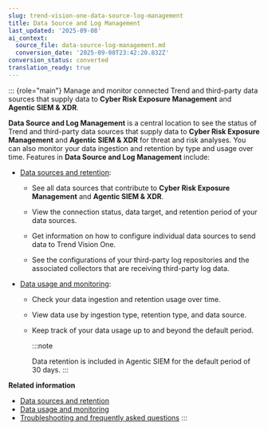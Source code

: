```yaml
---
slug: trend-vision-one-data-source-log-management
title: Data Source and Log Management
last_updated: '2025-09-08'
ai_context:
  source_file: data-source-log-management.md
  conversion_date: '2025-09-08T23:42:20.832Z'
conversion_status: converted
translation_ready: true
---
```


::: {role="main"}
Manage and monitor connected Trend and third-party data sources that supply data to **Cyber Risk Exposure Management** and **Agentic SIEM & XDR**.

**Data Source and Log Management** is a central location to see the status of Trend and third-party data sources that supply data to **Cyber Risk Exposure Management** and **Agentic SIEM & XDR** for threat and risk analyses. You can also monitor your data ingestion and retention by type and usage over time. Features in **Data Source and Log Management** include:

- [Data sources and retention](data-sources-retention.mdx):

  - See all data sources that contribute to **Cyber Risk Exposure Management** and **Agentic SIEM & XDR**.

  - View the connection status, data target, and retention period of your data sources.

  - Get information on how to configure individual data sources to send data to Trend Vision One.

  - See the configurations of your third-party log repositories and the associated collectors that are receiving third-party log data.

- [Data usage and monitoring](data-usage-monitoring.mdx):

  - Check your data ingestion and retention usage over time.

  - View data use by ingestion type, retention type, and data source.

  - Keep track of your data usage up to and beyond the default period.

    :::note

    Data retention is included in Agentic SIEM for the default period of 30 days.
    :::

**Related information**

- [Data sources and retention](data-sources-retention.md "View the status of Trend and third-party data sources that supply data to Cyber Risk Exposure Management and Agentic SIEM & XDR, including third-party log repositories, and manage data retention periods.")
- [Data usage and monitoring](data-usage-monitoring.md "Monitor the volume of third-party log and select Trend Vision One Agentic SIEM & XDR data you are ingesting and retaining to help keep track of your credit usage and ensure you are receiving the data you need.")
- [Troubleshooting and frequently asked questions](dslm-faqs.md "Get help and find answers to questions about Data Source and Log Management.")
:::
